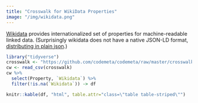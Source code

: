 ```yaml
---
title: "Crosswalk for WikiData Properties"
image: "/img/wikidata.png"
---
```


[Wikidata](https://www.wikidata.org/wiki/Wikidata:Introduction)  provides internationalized set of properties for machine-readable linked data.  (Surprisingly wikidata does not have a native JSON-LD format, [distributing in plain json](https://www.wikidata.org/wiki/Wikidata:Database_download).)


```r
library("tidyverse")
crosswalk <- "https://github.com/codemeta/codemeta/raw/master/crosswalk.csv"
cw <- read_csv(crosswalk)
cw %>% 
  select(Property, `Wikidata`) %>%
  filter(!is.na(`Wikidata`)) -> df

knitr::kable(df, "html", table.attr="class=\"table table-striped\"")
```